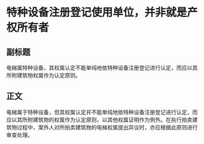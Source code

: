 # 特种设备注册登记使用单位，并非就是产权所有者
## 副标题
电梯属特种设备，其权属认定不能单纯地依特种设备注册登记进行认定，而应以其所附建筑物权属作为认定原则。
## 正文
电梯属于特种设备，但其权属认定并不能单纯地依特种设备注册登记进行认定，而应以其所附建筑物的权属作为认定原则，以其他权属证明作为例外。在执行拍卖建筑物过程中，案外人对所拍卖建筑物的电梯权属提出异议时，亦应根据此原则进行审查处理。